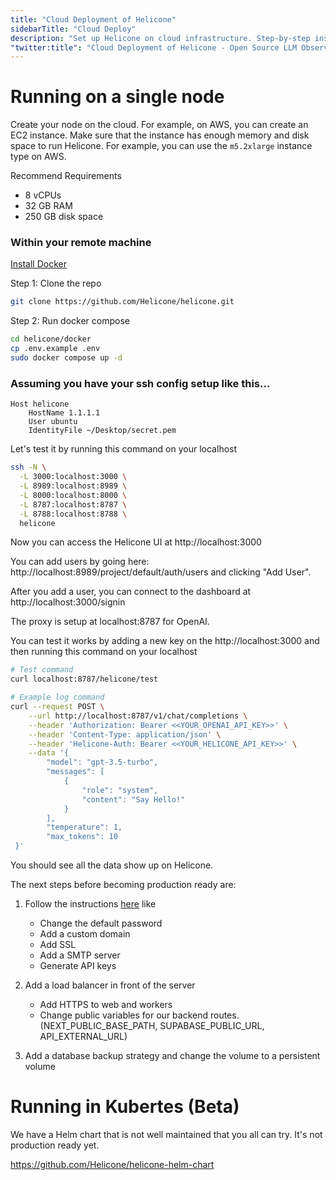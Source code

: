 ```yaml
---
title: "Cloud Deployment of Helicone"
sidebarTitle: "Cloud Deploy"
description: "Set up Helicone on cloud infrastructure. Step-by-step instructions for deploying the LLM observability platform on a single node or Kubernetes cluster in the cloud."
"twitter:title": "Cloud Deployment of Helicone - Open Source LLM Observability"
---
```


# Running on a single node

Create your node on the cloud. For example, on AWS, you can create an EC2 instance.
Make sure that the instance has enough memory and disk space to run Helicone.
For example, you can use the `m5.2xlarge` instance type on AWS.

Recommend Requirements

- 8 vCPUs
- 32 GB RAM
- 250 GB disk space

### Within your remote machine

[Install Docker](https://docs.docker.com/engine/install/)

Step 1: Clone the repo

```bash
git clone https://github.com/Helicone/helicone.git
```

Step 2: Run docker compose

```bash
cd helicone/docker
cp .env.example .env
sudo docker compose up -d
```

### Assuming you have your ssh config setup like this...

```
Host helicone
    HostName 1.1.1.1
    User ubuntu
    IdentityFile ~/Desktop/secret.pem
```

Let's test it by running this command on your localhost

```bash
ssh -N \
  -L 3000:localhost:3000 \
  -L 8989:localhost:8989 \
  -L 8000:localhost:8000 \
  -L 8787:localhost:8787 \
  -L 8788:localhost:8788 \
  helicone
```

Now you can access the Helicone UI at http://localhost:3000

You can add users by going here: http://localhost:8989/project/default/auth/users
and clicking "Add User".

After you add a user, you can connect to the dashboard at http://localhost:3000/signin

The proxy is setup at localhost:8787 for OpenAI.

You can test it works by adding a new key on the http://localhost:3000 and then running this command on your localhost

```bash
# Test command
curl localhost:8787/helicone/test

# Example log command
curl --request POST \
    --url http://localhost:8787/v1/chat/completions \
    --header 'Authorization: Bearer <<YOUR_OPENAI_API_KEY>>' \
    --header 'Content-Type: application/json' \
    --header 'Helicone-Auth: Bearer <<YOUR_HELICONE_API_KEY>>' \
    --data '{
        "model": "gpt-3.5-turbo",
        "messages": [
            {
                "role": "system",
                "content": "Say Hello!"
            }
        ],
        "temperature": 1,
        "max_tokens": 10
 }'
```

You should see all the data show up on Helicone.

The next steps before becoming production ready are:

1. Follow the instructions [here](https://supabase.com/docs/guides/self-hosting/docker#securing-the-dashboard) like

   - Change the default password
   - Add a custom domain
   - Add SSL
   - Add a SMTP server
   - Generate API keys

2. Add a load balancer in front of the server

   - Add HTTPS to web and workers
   - Change public variables for our backend routes. (NEXT_PUBLIC_BASE_PATH, SUPABASE_PUBLIC_URL, API_EXTERNAL_URL)

3. Add a database backup strategy and change the volume to a persistent volume

# Running in Kubertes (Beta)

We have a Helm chart that is not well maintained that you all can try. It's not production ready yet.

https://github.com/Helicone/helicone-helm-chart
